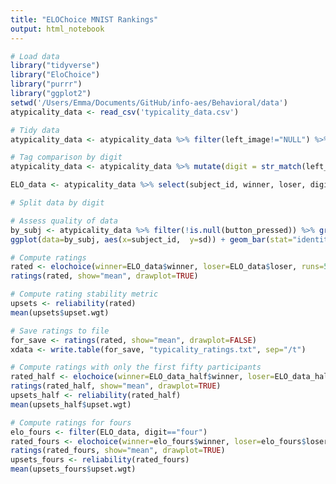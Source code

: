 ```yaml
---
title: "ELOChoice MNIST Rankings"
output: html_notebook
---
```


```r
# Load data
library("tidyverse")
library("EloChoice")
library("purrr")
library("ggplot2")
setwd('/Users/Emma/Documents/GitHub/info-aes/Behavioral/data')
atypicality_data <- read_csv('typicality_data.csv')
```

```r
# Tidy data
atypicality_data <- atypicality_data %>% filter(left_image!="NULL") %>% mutate(winner=if_else(button_pressed==0, left_image, right_image, missing = NULL)) %>% mutate(loser=if_else(button_pressed==0, right_image, left_image, missing = NULL))

# Tag comparison by digit
atypicality_data <- atypicality_data %>% mutate(digit = str_match(left_image, "[a-z]*(?=_)"))

ELO_data <- atypicality_data %>% select(subject_id, winner, loser, digit)

# Split data by digit
```

```r
# Assess quality of data
by_subj <- atypicality_data %>% filter(!is.null(button_pressed)) %>% group_by(subject_id) %>% summarize(sd = sd(button_pressed))
ggplot(data=by_subj, aes(x=subject_id,  y=sd)) + geom_bar(stat="identity")
```

```r
# Compute ratings
rated <- elochoice(winner=ELO_data$winner, loser=ELO_data$loser, runs=500)
ratings(rated, show="mean", drawplot=TRUE)

# Compute rating stability metric
upsets <- reliability(rated)
mean(upsets$upset.wgt)

# Save ratings to file
for_save <- ratings(rated, show="mean", drawplot=FALSE)
xdata <- write.table(for_save, "typicality_ratings.txt", sep="/t")
```
```r
# Compute ratings with only the first fifty participants
rated_half <- elochoice(winner=ELO_data_half$winner, loser=ELO_data_half$loser, runs=500)
ratings(rated_half, show="mean", drawplot=TRUE)
upsets_half <- reliability(rated_half)
mean(upsets_half$upset.wgt)
```

```r
# Compute ratings for fours
elo_fours <- filter(ELO_data, digit=="four")
rated_fours <- elochoice(winner=elo_fours$winner, loser=elo_fours$loser, runs=500)
ratings(rated_fours, show="mean", drawplot=TRUE)
upsets_fours <- reliability(rated_fours)
mean(upsets_fours$upset.wgt)
```

